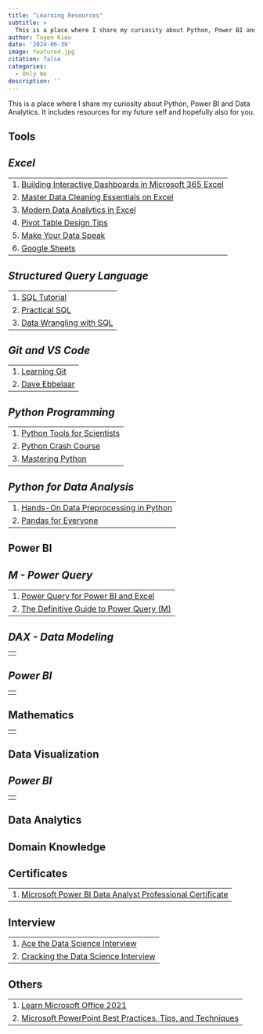 ```yaml
---
title: "Learning Resources"
subtitle: >
  This is a place where I share my curiosity about Python, Power BI and Data Analytics. It includes resources for my future self and hopefully also for you.
author: Tuyen Kieu
date: '2024-06-30'
image: featured.jpg
citation: false
categories:
  - Only me
description: ''
---
```


<p>This is a place where I share my curiosity about Python, Power BI and Data Analytics. It includes resources for my future self and hopefully also for you.</p>

## Tools

::: {.callout}
## _**Excel**_

<p></p>

||
|---|
|1. [Building Interactive Dashboards in Microsoft 365 Excel](https://learning.oreilly.com/library/view/building-interactive-dashboards/9781803237299/)|
|2. [Master Data Cleaning Essentials on Excel](https://www.youtube.com/watch?v=jxq4-KSB_OA&t=15s)|
|3. [Modern Data Analytics in Excel](https://learning.oreilly.com/library/view/modern-data-analytics/9781098148812/)|
|4. [Pivot Table Design Tips](https://www.youtube.com/watch?v=2ZHOtegqtnc)|
|5. [Make Your Data Speak](https://learning.oreilly.com/library/view/make-your-data/9781484289426/)|
|6. [Google Sheets](https://www.youtube.com/watch?v=N2opj8XzYBY)|

:::

::: {.callout}
## _**Structured Query Language**_

<p></p>

||
|---|
|1. [SQL Tutorial](https://datalemur.com/sql-tutorial)
|2. [Practical SQL](https://learning.oreilly.com/library/view/practical-sql-2nd/9781098129866/)|
|3. [Data Wrangling with SQL](https://learning.oreilly.com/library/view/data-wrangling-with/9781837630028/)|

:::

::: {.callout}
## _**Git and VS Code**_

<p></p>

||
|---|
|1. [Learning Git](https://learning.oreilly.com/library/view/learning-git/9781098133900/)|
|2. [Dave Ebbelaar](https://www.youtube.com/@daveebbelaar/videos)|

:::

::: {.callout}
## _**Python Programming**_

<p></p>

||
|---|
|1. [Python Tools for Scientists](https://learning.oreilly.com/library/view/python-tools-for/9781098156688/)|
|2. [Python Crash Course](https://learning.oreilly.com/library/view/python-crash-course/9781098156664/)|
|3. [Mastering Python](https://learning.oreilly.com/library/view/mastering-python/9781800207721/)|

:::

::: {.callout}
## _**Python for Data Analysis**_

<p></p>

||
|---|
|1. [Hands-On Data Preprocessing in Python](https://learning.oreilly.com/library/view/hands-on-data-preprocessing/9781801072137/)|
|2. [Pandas for Everyone](https://learning.oreilly.com/library/view/pandas-for-everyone/9780137891146/)|

:::

## Power BI

::: {.callout}
## _**M - Power Query**_

<p></p>

||
|---|
|1. [Power Query for Power BI and Excel](https://learning.oreilly.com/library/view/power-query-for/9781430266921/)|
|2. [The Definitive Guide to Power Query (M)](https://learning.oreilly.com/library/view/the-definitive-guide/9781835089729/)|

:::

::: {.callout}
## _**DAX - Data Modeling**_

<p></p>

||
|---|
||

:::

::: {.callout}
## _**Power BI**_

<p></p>

||
|---|
||

:::

## Mathematics

::: {.callout}

||
|---|
||

:::

## Data Visualization

::: {.callout}
## _**Power BI**_

<p></p>

||
|---|
||

:::

## Data Analytics

## Domain Knowledge

## Certificates

::: {.callout}

||
|---|
|1. [Microsoft Power BI Data Analyst Professional Certificate](https://www.coursera.org/professional-certificates/microsoft-power-bi-data-analyst)|

:::

## Interview

::: {.callout}

||
|---|
|1. [Ace the Data Science Interview](https://www.acethedatascienceinterview.com/)|
|2. [Cracking the Data Science Interview](https://learning.oreilly.com/library/view/cracking-the-data/9781805120506/)|

:::

## Others

::: {.callout}

||
|---|
|1. [Learn Microsoft Office 2021](https://learning.oreilly.com/library/view/learn-microsoft-office/9781803239736/)|
|2. [Microsoft PowerPoint Best Practices, Tips, and Techniques](https://learning.oreilly.com/library/view/microsoft-powerpoint-best/9781839215339/)|

:::
